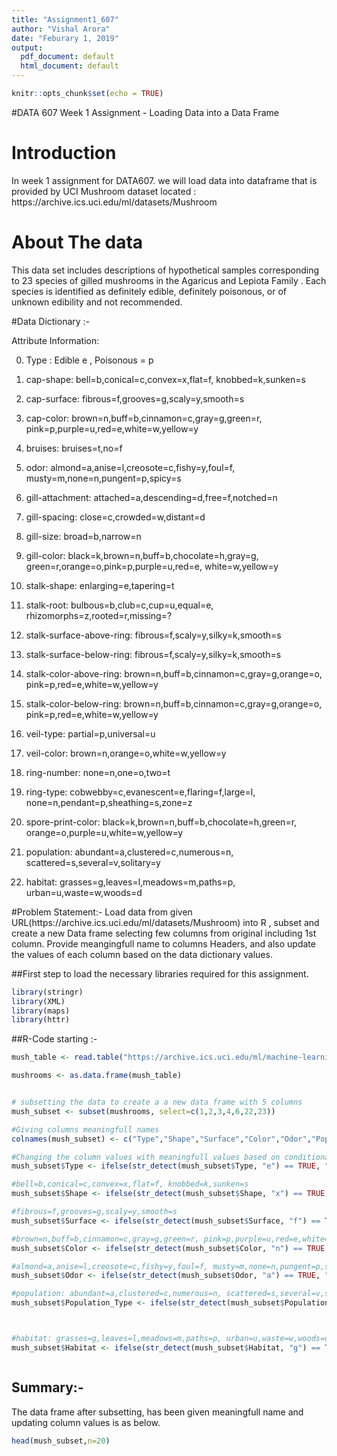 ```yaml
---
title: "Assignment1_607"
author: "Vishal Arora"
date: "Feburary 1, 2019"
output:
  pdf_document: default
  html_document: default
---
```


```r
knitr::opts_chunk$set(echo = TRUE)
```
#DATA 607 Week 1 Assignment - Loading Data into a Data Frame

# Introduction 

In week 1 assignment for DATA607. we will load data into dataframe that is provided by UCI Mushroom dataset located : https://archive.ics.uci.edu/ml/datasets/Mushroom

# About The data 

This data set includes descriptions of hypothetical samples corresponding to 23 species of gilled mushrooms in the Agaricus and Lepiota Family .  Each species is identified as definitely edible, definitely poisonous, or of unknown edibility and not recommended.

#Data Dictionary :-
 
Attribute Information:

0. Type     : Edible e , Poisonous = p

1. cap-shape: bell=b,conical=c,convex=x,flat=f, knobbed=k,sunken=s 

2. cap-surface: fibrous=f,grooves=g,scaly=y,smooth=s 

3. cap-color: brown=n,buff=b,cinnamon=c,gray=g,green=r, pink=p,purple=u,red=e,white=w,yellow=y 

4. bruises: bruises=t,no=f 

5. odor: almond=a,anise=l,creosote=c,fishy=y,foul=f, musty=m,none=n,pungent=p,spicy=s 

6. gill-attachment: attached=a,descending=d,free=f,notched=n 

7. gill-spacing: close=c,crowded=w,distant=d 

8. gill-size: broad=b,narrow=n 

9. gill-color: black=k,brown=n,buff=b,chocolate=h,gray=g, green=r,orange=o,pink=p,purple=u,red=e, white=w,yellow=y 

10. stalk-shape: enlarging=e,tapering=t 

11. stalk-root: bulbous=b,club=c,cup=u,equal=e, rhizomorphs=z,rooted=r,missing=? 

12. stalk-surface-above-ring: fibrous=f,scaly=y,silky=k,smooth=s 

13. stalk-surface-below-ring: fibrous=f,scaly=y,silky=k,smooth=s 

14. stalk-color-above-ring: brown=n,buff=b,cinnamon=c,gray=g,orange=o, pink=p,red=e,white=w,yellow=y 

15. stalk-color-below-ring: brown=n,buff=b,cinnamon=c,gray=g,orange=o, pink=p,red=e,white=w,yellow=y 

16. veil-type: partial=p,universal=u 

17. veil-color: brown=n,orange=o,white=w,yellow=y 

18. ring-number: none=n,one=o,two=t 

19. ring-type: cobwebby=c,evanescent=e,flaring=f,large=l, none=n,pendant=p,sheathing=s,zone=z 

20. spore-print-color: black=k,brown=n,buff=b,chocolate=h,green=r, orange=o,purple=u,white=w,yellow=y 

21. population: abundant=a,clustered=c,numerous=n, scattered=s,several=v,solitary=y 

22. habitat: grasses=g,leaves=l,meadows=m,paths=p, urban=u,waste=w,woods=d


#Problem Statement:-
Load data from given URL(https://archive.ics.uci.edu/ml/datasets/Mushroom) into R , subset and create a new Data frame selecting few columns from original including 1st column. Provide meangingfull name to columns Headers, and also update the values of each column based on the data dictionary values.

##First step to load the necessary libraries required for this assignment.
```r
library(stringr)
library(XML)
library(maps)
library(httr)
```


##R-Code starting :-
```r

mush_table <- read.table("https://archive.ics.uci.edu/ml/machine-learning-databases/mushroom/agaricus-lepiota.data",     header=FALSE , sep="," )

mushrooms <- as.data.frame(mush_table)


# subsetting the data to create a a new data frame with 5 columns
mush_subset <- subset(mushrooms, select=c(1,2,3,4,6,22,23))

#Giving columns meaningfull names
colnames(mush_subset) <- c("Type","Shape","Surface","Color","Odor","Population_Type","Habitat")

#Changing the column values with meaningfull values based on conditional statements
mush_subset$Type <- ifelse(str_detect(mush_subset$Type, "e") == TRUE, "Edible", "Poisonous")

#bell=b,conical=c,convex=x,flat=f, knobbed=k,sunken=s 
mush_subset$Shape <- ifelse(str_detect(mush_subset$Shape, "x") == TRUE, "convex", ifelse(str_detect(mush_subset$Shape, "c") == TRUE, "conical",ifelse(str_detect(mush_subset$Shape, "b") == TRUE, "bell" , ifelse(str_detect(mush_subset$Shape, "k") == TRUE, "knobbed",ifelse(str_detect(mush_subset$Shape, "f") == TRUE, "flat","sunken")))))

#fibrous=f,grooves=g,scaly=y,smooth=s
mush_subset$Surface <- ifelse(str_detect(mush_subset$Surface, "f") == TRUE, "fibrous", ifelse(str_detect(mush_subset$Surface, "g") == TRUE, "grooves",ifelse(str_detect(mush_subset$Surface, "y") == TRUE, "scaly" , "smooth")))

#brown=n,buff=b,cinnamon=c,gray=g,green=r, pink=p,purple=u,red=e,white=w,yellow=y 
mush_subset$Color <- ifelse(str_detect(mush_subset$Color, "n") == TRUE, "brown", ifelse(str_detect(mush_subset$Color, "b") == TRUE, "buff",ifelse(str_detect(mush_subset$Color, "c") == TRUE, "cinnamon" , ifelse(str_detect(mush_subset$Color, "g") == TRUE, "gray",ifelse(str_detect(mush_subset$Color, "p") == TRUE, "pink",ifelse(str_detect(mush_subset$Color, "u") == TRUE, "purple",ifelse(str_detect(mush_subset$Color, "r") == TRUE, "red",ifelse(str_detect(mush_subset$Color, "w") == TRUE, "white","yellow"))))))))

#almond=a,anise=l,creosote=c,fishy=y,foul=f, musty=m,none=n,pungent=p,spicy=s
mush_subset$Odor <- ifelse(str_detect(mush_subset$Odor, "a") == TRUE, "almond", ifelse(str_detect(mush_subset$Odor, "l") == TRUE, "anise",ifelse(str_detect(mush_subset$Odor, "c") == TRUE, "creosote",ifelse(str_detect(mush_subset$Odor, "y") == TRUE, "fishy" , ifelse(str_detect(mush_subset$Odor, "f") == TRUE, "foul",ifelse(str_detect(mush_subset$Odor, "m") == TRUE, "musty",ifelse(str_detect(mush_subset$Odor, "p") == TRUE, "pungent",ifelse(str_detect(mush_subset$Odor, "s") == TRUE, "spicy","none"))))))))

#population: abundant=a,clustered=c,numerous=n, scattered=s,several=v,solitary=y 
mush_subset$Population_Type <- ifelse(str_detect(mush_subset$Population_Type, "a") == TRUE, "abundant", ifelse(str_detect(mush_subset$Population_Type, "c") == TRUE, "clustered",ifelse(str_detect(mush_subset$Population_Type, "n") == TRUE, "numerous" , ifelse(str_detect(mush_subset$Population_Type, "s") == TRUE, "scattered",ifelse(str_detect(mush_subset$Population_Type, "v") == TRUE, "several","solitary")))))



#habitat: grasses=g,leaves=l,meadows=m,paths=p, urban=u,waste=w,woods=d
mush_subset$Habitat <- ifelse(str_detect(mush_subset$Habitat, "g") == TRUE, "grasses", ifelse(str_detect(mush_subset$Habitat, "l") == TRUE, "leaves",ifelse(str_detect(mush_subset$Habitat, "m") == TRUE, "meadows" , ifelse(str_detect(mush_subset$Odor, "p") == TRUE, "paths",ifelse(str_detect(mush_subset$Habitat, "u") == TRUE, "urban",ifelse(str_detect(mush_subset$w, "p") == TRUE, "waste","woods"))))))



```


## Summary:-
The data frame after subsetting, has been given meaningfull name and updating column values is as below.
```r
head(mush_subset,n=20)
```





